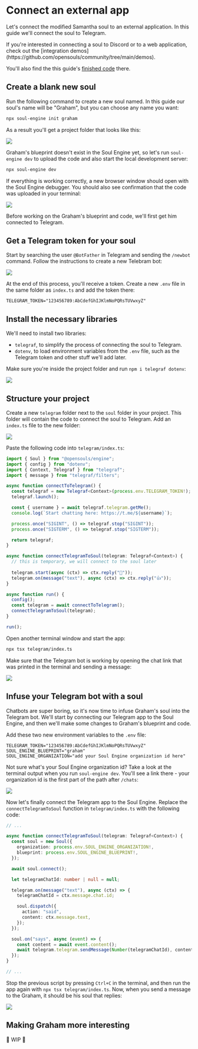 
# Connect an external app

Let's connect the modified Samantha soul to an external application. In this guide we'll connect the soul to Telegram.

<Callout type="info" emoji="ℹ️">
If you're interested in connecting a soul to Discord or to a web application, check out the [integration demos](https://github.com/opensouls/community/tree/main/demos).

You'll also find the this guide's [finished code](https://github.com/opensouls/community/tree/main/demos/telegram/graham) there.

</Callout>

## Create a blank new soul

Run the following command to create a new soul named. In this guide our soul's name will be "Graham", but you can choose any name you want:

```bash
npx soul-engine init graham
```

As a result you'll get a project folder that looks like this:

![](/images/guide/connect-external-app/01-init-soul.webp)

Graham's blueprint doesn't exist in the Soul Engine yet, so let's run `soul-engine dev` to upload the code and also start the local development server:

```bash
npx soul-engine dev
```

If everything is working correctly, a new browser window should open with the Soul Engine debugger. You should also see confirmation that the code was uploaded in your terminal:

![](/images/guide/connect-external-app/02-soul-created.webp)

Before working on the Graham's blueprint and code, we'll first get him connected to Telegram.

## Get a Telegram token for your soul

Start by searching the user `@BotFather` in Telegram and sending the `/newbot` command. Follow the instructions to create a new Telebram bot:

![](/images/guide/connect-external-app/03-botfather.webp)

At the end of this process, you'll receive a token. Create a new `.env` file in the same folder as `index.ts` and add the token there:

```env filename=".env"
TELEGRAM_TOKEN="123456789:AbCdefGhIJKlmNoPQRsTUVwxyZ"
```

## Install the necessary libraries

We'll need to install two libraries:
- `telegraf`, to simplify the process of connecting the soul to Telegram.
- `dotenv`, to load environment variables from the `.env` file, such as the Telegram token and other stuff we'll add later.

Make sure you're inside the project folder and run `npm i telegraf dotenv`:

![](/images/guide/connect-external-app/04-install-deps.webp)

## Structure your project

Create a new `telegram` folder next to the `soul` folder in your project. This folder will contain the code to connect the soul to Telegram. Add an `index.ts` file to the new folder:

![](/images/guide/connect-external-app/05-project-structure.webp)

Paste the following code into `telegram/index.ts`:

```typescript filename="telegram/index.ts"
import { Soul } from "@opensouls/engine";
import { config } from "dotenv";
import { Context, Telegraf } from "telegraf";
import { message } from "telegraf/filters";

async function connectToTelegram() {
  const telegraf = new Telegraf<Context>(process.env.TELEGRAM_TOKEN!);
  telegraf.launch();

  const { username } = await telegraf.telegram.getMe();
  console.log(`Start chatting here: https://t.me/${username}`);

  process.once("SIGINT", () => telegraf.stop("SIGINT"));
  process.once("SIGTERM", () => telegraf.stop("SIGTERM"));

  return telegraf;
}

async function connectTelegramToSoul(telegram: Telegraf<Context>) {
  // this is temporary, we will connect to the soul later
  
  telegram.start(async (ctx) => ctx.reply("👋"));
  telegram.on(message("text"), async (ctx) => ctx.reply("👍"));
}

async function run() {
  config();
  const telegram = await connectToTelegram();
  connectTelegramToSoul(telegram);
}

run();
```

Open another terminal window and start the app:
  
```bash
npx tsx telegram/index.ts
```

Make sure that the Telegram bot is working by opening the chat link that was printed in the terminal and sending a message:

![](/images/guide/connect-external-app/06-telegram-works.webp)

## Infuse your Telegram bot with a soul

Chatbots are super boring, so it's now time to infuse Graham's soul into the Telegram bot. We'll start by connecting our Telegram app to the Soul Engine, and then we'll make some changes to Graham's blueprint and code.

Add these two new environment variables to the `.env` file:

```env filename=".env"
TELEGRAM_TOKEN="123456789:AbCdefGhIJKlmNoPQRsTUVwxyZ"
SOUL_ENGINE_BLUEPRINT="graham"
SOUL_ENGINE_ORGANIZATION="add your Soul Engine organization id here"
```

Not sure what's your Soul Engine organization id? Take a look at the terminal output when you run `soul-engine dev`. You'll see a link there - your organization id is the first part of the path after `/chats`:

![](/images/guide/connect-external-app/08-url-parts.webp)

Now let's finally connect the Telegram app to the Soul Engine. Replace the `connectTelegramToSoul` function in `telegram/index.ts` with the following code:

```typescript filename="telegram/index.ts"
// ...

async function connectTelegramToSoul(telegram: Telegraf<Context>) {
  const soul = new Soul({
    organization: process.env.SOUL_ENGINE_ORGANIZATION!,
    blueprint: process.env.SOUL_ENGINE_BLUEPRINT!,
  });

  await soul.connect();

  let telegramChatId: number | null = null;

  telegram.on(message("text"), async (ctx) => {
    telegramChatId = ctx.message.chat.id;

    soul.dispatch({
      action: "said",
      content: ctx.message.text,
    });
  });

  soul.on("says", async (event) => {
    const content = await event.content();
    await telegram.telegram.sendMessage(Number(telegramChatId), content);
  });
}

// ...
```

Stop the previous script by pressing `Ctrl+C` in the terminal, and then run the app again with `npx tsx telegram/index.ts`. Now, when you send a message to the Graham, it should be his soul that replies:

![](/images/guide/connect-external-app/09-soul-connected.webp)

## Making Graham more interesting

🚧 WIP 🚧
